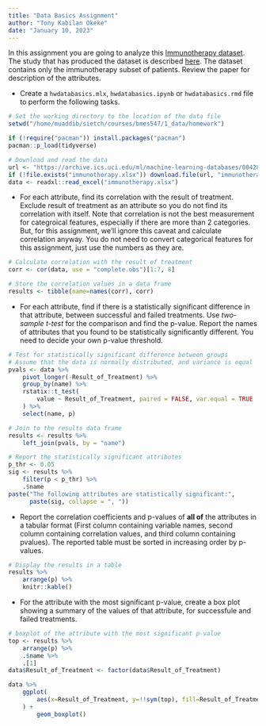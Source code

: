 ```yaml
---
title: "Data Basics Assignment"
author: "Tony Kabilan Okeke"
date: "January 10, 2023"
---
```


In this assignment you are going to analyze this [Immunotherapy dataset](http://archive.ics.uci.edu/ml/datasets/Immunotherapy+Dataset). The study that has produced the dataset is described [here](https://www.ncbi.nlm.nih.gov/pubmed/28086200). The dataset contains only the immunotherapy subset of patients. Review the paper for description of the attributes.

- Create a `hwdatabasics.mlx`, `hwdatabasics.ipynb` or `hwdatabasics.rmd` file
  to perform the following tasks.

```r
# Set the working directory to the location of the data file
setwd("/home/muaddib/sietch/courses/bmes547/1_data/homework")
```

```r
if (!require("pacman")) install.packages("pacman")
pacman::p_load(tidyverse)
```

```r
# Download and read the data
url <- "https://archive.ics.uci.edu/ml/machine-learning-databases/00428/Immunotherapy.xlsx"
if (!file.exists("immunotherapy.xlsx")) download.file(url, "immunotherapy.xlsx")
data <- readxl::read_excel("immunotherapy.xlsx")
```

- For each attribute, find its correlation with the result of treatment. Exclude 
  result of treatment as an attribute so you do not find its correlation with 
  itself. Note that correlation is not the best measurement for categroical 
  features, especially if there are more than 2 categories. But, for this 
  assignment, we'll ignore this caveat and calculate correlation anyway. You do 
  not need to convert categorical features for this assignment, just use the 
  numbers as they are.

```r
# Calculate correlation with the result of treatment
corr <- cor(data, use = "complete.obs")[1:7, 8]

# Store the correlation values in a data frame
results <- tibble(name=names(corr), corr)
```

- For each attribute, find if there is a statistically significant difference in 
  that attribute, between successful and failed treatments. Use 
  *two-sample t-test* for the comparison and find the p-value. Report the names 
  of attributes that you found to be statistically significantly different. You 
  need to decide your own p-value threshold.

```r
# Test for statistically significant difference between groups
# Assume that the data is normally distributed, and variance is equal
pvals <- data %>%
    pivot_longer(-Result_of_Treatment) %>%
    group_by(name) %>%
    rstatix::t_test(
        value ~ Result_of_Treatment, paired = FALSE, var.equal = TRUE
    ) %>%
    select(name, p)

# Join to the results data frame
results <- results %>%
    left_join(pvals, by = "name")

# Report the statistically significant attributes
p_thr <- 0.05
sig <- results %>%
    filter(p < p_thr) %>%
    .$name
paste("The following attributes are statistically significant:", 
      paste(sig, collapse = ", "))
```

- Report the correlation coefficients and p-values of **all of** the attributes 
  in a tabular format (First column containing variable names, second column 
  containing correlation values, and third column containing pvalues). The 
  reported table must be sorted in increasing order by p-values.

```r
# Display the results in a table
results %>%
    arrange(p) %>%
    knitr::kable()
```

- For the attribute with the most significant p-value, create a box plot showing 
  a summary of the values of that attribute, for successfule and failed 
  treatments.

```r
# boxplot of the attribute with the most significant p-value
top <- results %>%
    arrange(p) %>%
    .$name %>%
    .[1]
data$Result_of_Treatment <- factor(data$Result_of_Treatment)

data %>%
    ggplot(
        aes(x=Result_of_Treatment, y=!!sym(top), fill=Result_of_Treatment)
    ) +
        geom_boxplot()
```
